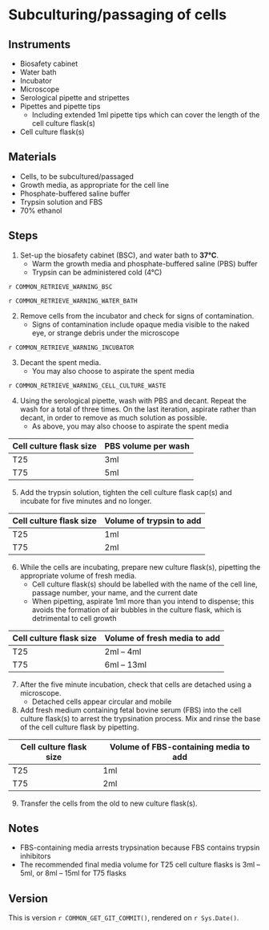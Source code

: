 # Subculturing/passaging of cells

## Instruments

- Biosafety cabinet
- Water bath
- Incubator
- Microscope
- Serological pipette and stripettes
- Pipettes and pipette tips
    - Including extended 1ml pipette tips which can cover the length of the cell culture flask(s)
- Cell culture flask(s)

## Materials

- Cells, to be subcultured/passaged
- Growth media, as appropriate for the cell line
- Phosphate-buffered saline buffer
- Trypsin solution and FBS
- 70% ethanol

## Steps

1. Set-up the biosafety cabinet (BSC), and water bath to **37°C**.
    - Warm the growth media and phosphate-buffered saline (PBS) buffer
    - Trypsin can be administered cold (4°C) 

::: {.rmdwarning}

`r COMMON_RETRIEVE_WARNING_BSC`

`r COMMON_RETRIEVE_WARNING_WATER_BATH`

:::

2. Remove cells from the incubator and check for signs of contamination.
    - Signs of contamination include opaque media visible to the naked eye, or strange debris under the microscope

::: {.rmdwarning}

`r COMMON_RETRIEVE_WARNING_INCUBATOR`

:::

3. Decant the spent media.
    - You may also choose to aspirate the spent media

::: {.rmdwarning}

`r COMMON_RETRIEVE_WARNING_CELL_CULTURE_WASTE`

:::

4. Using the serological pipette, wash with PBS and decant.
   Repeat the wash for a total of three times.
   On the last iteration, aspirate rather than decant, in order to remove as much solution as possible.
    - As above, you may also choose to aspirate the spent media

| Cell culture flask size | PBS volume per wash |
|-------------------------|---------------------|
| T25                     | 3ml                 |
| T75                     | 5ml                 |

5. Add the trypsin solution, tighten the cell culture flask cap(s) and incubate for five minutes and no longer.
    
| Cell culture flask size | Volume of trypsin to add |
|-------------------------|--------------------------|
| T25                     | 1ml                      |
| T75                     | 2ml                      |

6. While the cells are incubating, prepare new culture flask(s), pipetting the appropriate volume of fresh media.
    - Cell culture flask(s) should be labelled with the name of the cell line, passage number, your name, and the current date
    - When pipetting, aspirate 1ml more than you intend to dispense; this avoids the formation of air bubbles in the culture flask, which is detrimental to cell growth

| Cell culture flask size | Volume of fresh media to add |
|-------------------------|------------------------------|
| T25                     | 2ml – 4ml                    |
| T75                     | 6ml – 13ml                   |

7. After the five minute incubation, check that cells are detached using a microscope.
    - Detached cells appear circular and mobile

8. Add fresh medium containing fetal bovine serum (FBS) into the cell culture flask(s) to arrest the trypsination process.
   Mix and rinse the base of the cell culture flask by pipetting. 

| Cell culture flask size | Volume of FBS-containing media to add |
|-------------------------|---------------------------------------|
| T25                     | 1ml                                   |
| T75                     | 2ml                                   |

9. Transfer the cells from the old to new culture flask(s).

## Notes

- FBS-containing media arrests trypsination because FBS contains trypsin inhibitors
- The recommended final media volume for T25 cell culture flasks is 3ml – 5ml, or 8ml – 15ml for T75 flasks

## Version

This is version ``r COMMON_GET_GIT_COMMIT()``, rendered on `r Sys.Date()`.
